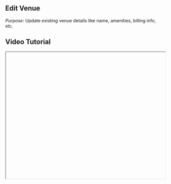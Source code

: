 


<div className="mdx-content">

## Edit Venue



*Purpose*: Update existing venue details like name, amenities, billing info, etc.

## Video Tutorial



<iframe
  width="100%"
  height="400"
  title="Edit Venue Tutorial"
  allowFullScreen
  className="rounded-lg"
/>

---

## Steps:



❶ **Navigate to Settings > Venue.**  
❷ **Click on the venue name or image you want to edit.**  
❸ **In the top section of the venue detail page, click the Edit icon.**  
❹ **A panel will open where you can update any section:**
- Basic info  
- Address  
- Amenities  
- Operating hours  
- Billing details  
- Workstations  
❺ **Once edits are done, click the Save button to apply the changes.**

---

**Tip for First-Time Users**:  
Always review the changes before saving to avoid overwriting important venue details.

<div className="space-y-4 mt-6">

<div className="my-10 border-t border-gray-200" />

## More questions about this


</div>
<div className="space-y-4 mt-6">
  <details className="bg-white rounded-md p-4 border border-gray-300">
  <summary
    className="font-medium text-base text-gray-900"
    style={{
      backgroundColor: 'transparent',
      outline: 'none',
      cursor: 'pointer',
      userSelect: 'none',
      listStyle: 'none',
    }}
  >Can I edit billing and amenities later?</summary>
   <p className="mt-2 text-sm text-gray-700">
      Yes, you can revisit the venue settings and make updates anytime.
    </p>
  </details>

  <details className="bg-white rounded-md p-4 border border-gray-300">
  <summary
    className="font-medium text-base text-gray-900"
    style={{
      backgroundColor: 'transparent',
      outline: 'none',
      cursor: 'pointer',
      userSelect: 'none',
      listStyle: 'none',
    }}
  >Do changes reflect immediately?</summary>
    <p className="mt-2 text-sm text-gray-700">
      Yes, once saved, all changes will take effect instantly.
    </p>
  </details>
</div>
</div>

---

<div className="space-y-4 mt-6">

<div className="my-10 border-t border-gray-200" />

<div className="mdx-content mt-10">

Was this article helpful?

<div style={{ display: 'flex', gap: '1rem' }}>
  <button style={{ padding: '0.5rem', borderRadius: '9999px', backgroundColor: '#f0f0f0' }}>
    👍
  </button>
  <button style={{ padding: '0.5rem', borderRadius: '9999px', backgroundColor: '#f0f0f0' }}>
    👎
  </button>
</div>
</div>

---
</div>
